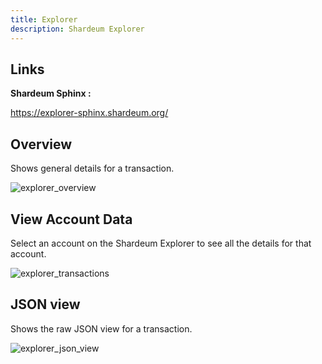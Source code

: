 ```yaml
---
title: Explorer
description: Shardeum Explorer
---
```


## Links

**Shardeum Sphinx :**

https://explorer-sphinx.shardeum.org/


## Overview

Shows general details for a transaction.

![explorer_overview](/img/explorer/explorerMain.png)


## View Account Data

Select an account on the Shardeum Explorer to see all the details for that account.

![explorer_transactions](/img/explorer/transactions1.png)


## JSON view

Shows the raw JSON view for a transaction.

![explorer_json_view](/img/explorer/jsonview.png)

